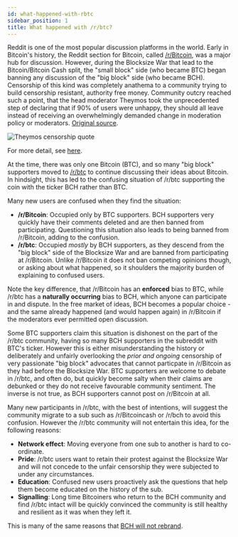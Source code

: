 ```yaml
---
id: what-happened-with-rbtc
sidebar_position: 1
title: What happened with /r/btc?
---
```



Reddit is one of the most popular discussion platforms in the world. Early in Bitcoin's history, the Reddit section for Bitcoin, called [/r/Bitcoin](https://www.reddit.com/r/Bitcoin), was a major hub for discussion. However, during the Blocksize War that lead to the Bitcoin/Bitcoin Cash split, the "small block" side (who became BTC) began banning any discussion of the "big block" side (who became BCH). Censorship of this kind was completely anathema to a community trying to build censorship resistant, authority free money. Community outcry reached such a point, that the head moderator Theymos took the unprecedented step of declaring that if 90% of users were unhappy, they should all leave instead of receiving an overwhelmingly demanded change in moderation policy or moderators. [Original source](https://www.reddit.com/r/Bitcoin/comments/3h9cq4/its_time_for_a_break_about_the_recent_mess/).

<img src={censorshipUrl} alt="Theymos censorship quote" />

For more detail, see [here](https://medium.com/@johnblocke/a-brief-and-incomplete-history-of-censorship-in-r-bitcoin-c85a290fe43).

At the time, there was only one Bitcoin (BTC), and so many "big block" supporters moved to [/r/btc](https://www.reddit.com/r/btc) to continue discussing their ideas about Bitcoin. In hindsight, this has led to the confusing situation of /r/btc supporting the coin with the ticker BCH rather than BTC.

Many new users are confused when they find the situation:

- **/r/Bitcoin**: Occupied only by BTC supporters. BCH supporters very quickly have their comments deleted and are then banned from participating. Questioning this situation also leads to being banned from /r/Bitcoin, adding to the confusion.
- **/r/btc**: Occupied _mostly_ by BCH supporters, as they descend from the "big block" side of the Blocksize War and are banned from participating at /r/Bitcoin. Unlike /r/Bitcoin it does not ban competing opinions though, or asking about what happened, so it shoulders the majority burden of explaining to confused users.

Note the key difference, that /r/Bitcoin has an **enforced** bias to BTC, while /r/btc has a **naturally occurring** bias to BCH, which anyone can participate in and dispute. In the free market of ideas, BCH becomes a popular choice - and the same already happened (and would happen again) in /r/Bitcoin if the moderators ever permitted open discussion.

Some BTC supporters claim this situation is dishonest on the part of the /r/btc community, having so many BCH supporters in the subreddit with BTC's ticker. However this is either misunderstanding the history or deliberately and unfairly overlooking the _prior and ongoing_ censorship of very passionate "big block" advocates that cannot particpate in /r/Bitcoin as they had before the Blocksize War. BTC supporters are welcome to debate in /r/btc, and often do, but quickly become salty when their claims are debunked or they do not receive favourable community sentiment. The inverse is not true, as BCH supporters cannot post on /r/Bitcoin at all.

Many new participants in /r/btc, with the best of intentions, will suggest the community migrate to a sub such as /r/Bitcoincash or /r/bch to avoid this confusion. However the /r/btc community will not entertain this idea, for the following reasons:

- **Network effect**: Moving everyone from one sub to another is hard to co-ordinate.
- **Pride**: /r/btc users want to retain their protest against the Blocksize War and will not concede to the unfair censorship they were subjected to under any circumstances.
- **Education**: Confused new users proactively ask the questions that help them become educated on the history of the sub.
- **Signalling**: Long time Bitcoiners who return to the BCH community and find /r/btc intact will be quickly convinced the community is still healthy and resilient as it was when they left it.

This is many of the same reasons that [BCH will not rebrand](/faqs/BCH/will-bitcoin-cash-rebrand).
